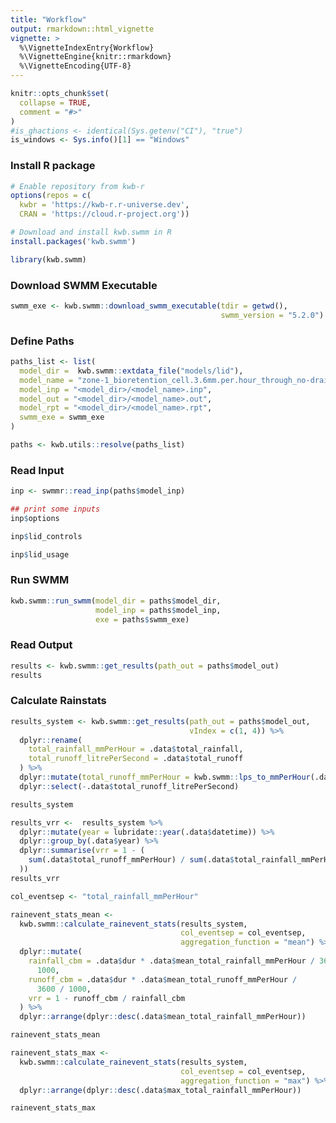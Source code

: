 ```yaml
---
title: "Workflow"
output: rmarkdown::html_vignette
vignette: >
  %\VignetteIndexEntry{Workflow}
  %\VignetteEngine{knitr::rmarkdown}
  %\VignetteEncoding{UTF-8}
---
```


```r
knitr::opts_chunk$set(
  collapse = TRUE,
  comment = "#>"
)
#is_ghactions <- identical(Sys.getenv("CI"), "true")
is_windows <- Sys.info()[1] == "Windows"
```

### Install R package

```r
# Enable repository from kwb-r
options(repos = c(
  kwbr = 'https://kwb-r.r-universe.dev',
  CRAN = 'https://cloud.r-project.org'))

# Download and install kwb.swmm in R
install.packages('kwb.swmm')

library(kwb.swmm)

```

### Download SWMM Executable 

```r
swmm_exe <- kwb.swmm::download_swmm_executable(tdir = getwd(),
                                               swmm_version = "5.2.0")
```

### Define Paths 

```r

paths_list <- list(
  model_dir =  kwb.swmm::extdata_file("models/lid"),
  model_name = "zone-1_bioretention_cell.3.6mm.per.hour_through_no-drainage_lidshare-1.00",
  model_inp = "<model_dir>/<model_name>.inp",
  model_out = "<model_dir>/<model_name>.out",
  model_rpt = "<model_dir>/<model_name>.rpt",
  swmm_exe = swmm_exe
)

paths <- kwb.utils::resolve(paths_list)
```

### Read Input 

```r
inp <- swmmr::read_inp(paths$model_inp)

## print some inputs
inp$options

inp$lid_controls

inp$lid_usage

```

### Run SWMM
```r
kwb.swmm::run_swmm(model_dir = paths$model_dir,
                   model_inp = paths$model_inp,
                   exe = paths$swmm_exe)
```


### Read Output

```r

results <- kwb.swmm::get_results(path_out = paths$model_out)
results
```

### Calculate Rainstats

```r
results_system <- kwb.swmm::get_results(path_out = paths$model_out,
                                        vIndex = c(1, 4)) %>%
  dplyr::rename(
    total_rainfall_mmPerHour = .data$total_rainfall,
    total_runoff_litrePerSecond = .data$total_runoff
  ) %>%
  dplyr::mutate(total_runoff_mmPerHour = kwb.swmm::lps_to_mmPerHour(.data$total_runoff_litrePerSecond)) %>%
  dplyr::select(-.data$total_runoff_litrePerSecond)

results_system

results_vrr <-  results_system %>%
  dplyr::mutate(year = lubridate::year(.data$datetime)) %>%
  dplyr::group_by(.data$year) %>%
  dplyr::summarise(vrr = 1 - (
    sum(.data$total_runoff_mmPerHour) / sum(.data$total_rainfall_mmPerHour)
  ))
results_vrr

col_eventsep <- "total_rainfall_mmPerHour"

rainevent_stats_mean <-
  kwb.swmm::calculate_rainevent_stats(results_system,
                                      col_eventsep = col_eventsep,
                                      aggregation_function = "mean") %>%
  dplyr::mutate(
    rainfall_cbm = .data$dur * .data$mean_total_rainfall_mmPerHour / 3600 /
      1000,
    runoff_cbm = .data$dur * .data$mean_total_runoff_mmPerHour /
      3600 / 1000,
    vrr = 1 - runoff_cbm / rainfall_cbm
  ) %>%
  dplyr::arrange(dplyr::desc(.data$mean_total_rainfall_mmPerHour))

rainevent_stats_mean

rainevent_stats_max <-
  kwb.swmm::calculate_rainevent_stats(results_system,
                                      col_eventsep = col_eventsep,
                                      aggregation_function = "max") %>%
  dplyr::arrange(dplyr::desc(.data$max_total_rainfall_mmPerHour))

rainevent_stats_max

```
